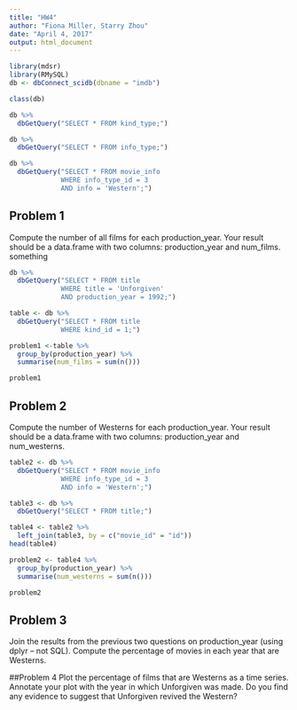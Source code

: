 ```yaml
---
title: "HW4"
author: "Fiona Miller, Starry Zhou"
date: "April 4, 2017"
output: html_document
---
```

```r
library(mdsr)
library(RMySQL)
db <- dbConnect_scidb(dbname = "imdb")
```

```r
class(db)
```

```r
db %>%
  dbGetQuery("SELECT * FROM kind_type;")
```

```r
db %>%
  dbGetQuery("SELECT * FROM info_type;")
```

```r
db %>%
  dbGetQuery("SELECT * FROM movie_info
             WHERE info_type_id = 3
             AND info = 'Western';")
```


## Problem 1
Compute the number of all films for each production_year. Your result should be a data.frame with two columns: production_year and num_films. something
```r
db %>%
  dbGetQuery("SELECT * FROM title
             WHERE title = 'Unforgiven'
             AND production_year = 1992;")
```

```r
table <- db %>%
  dbGetQuery("SELECT * FROM title
             WHERE kind_id = 1;")

```

```r
problem1 <-table %>%
  group_by(production_year) %>%
  summarise(num_films = sum(n()))
```

```r
problem1
```


## Problem 2
Compute the number of Westerns for each production_year. Your result should be a  data.frame with two columns: production_year and num_westerns.
```r
table2 <- db %>%
  dbGetQuery("SELECT * FROM movie_info
             WHERE info_type_id = 3
             AND info = 'Western';")
```

```r
table3 <- db %>%
  dbGetQuery("SELECT * FROM title;")
```

```r
table4 <- table2 %>%
  left_join(table3, by = c("movie_id" = "id"))
head(table4)
```

```r
problem2 <- table4 %>%
  group_by(production_year) %>%
  summarise(num_westerns = sum(n()))
```

```r
problem2
```

## Problem 3
Join the results from the previous two questions on production_year (using dplyr – not SQL). Compute the percentage of movies in each year that are Westerns.

##Problem 4
Plot the percentage of films that are Westerns as a time series. Annotate your plot with the year in which Unforgiven was made. Do you find any evidence to suggest that Unforgiven revived the Western?
